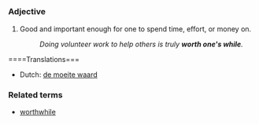=={{En}}==
===Adjective===
#Good and important enough for one to spend time, effort, or money on. 
#:''Doing volunteer work to help others is truly '''worth one's while'''.''

====Translations===
*Dutch: [[de moeite waard]]

===Related terms===
* [[worthwhile]]
